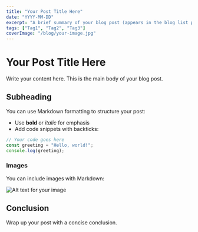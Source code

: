 ```yaml
---
title: "Your Post Title Here"
date: "YYYY-MM-DD"
excerpt: "A brief summary of your blog post (appears in the blog list preview)"
tags: ["Tag1", "Tag2", "Tag3"]
coverImage: "/blog/your-image.jpg"
---
```


# Your Post Title Here

Write your content here. This is the main body of your blog post.

## Subheading

You can use Markdown formatting to structure your post:

- Use **bold** or *italic* for emphasis
- Add code snippets with backticks:

```javascript
// Your code goes here
const greeting = "Hello, world!";
console.log(greeting);
```

### Images

You can include images with Markdown:

![Alt text for your image](/blog/another-image.jpg)

## Conclusion

Wrap up your post with a concise conclusion.